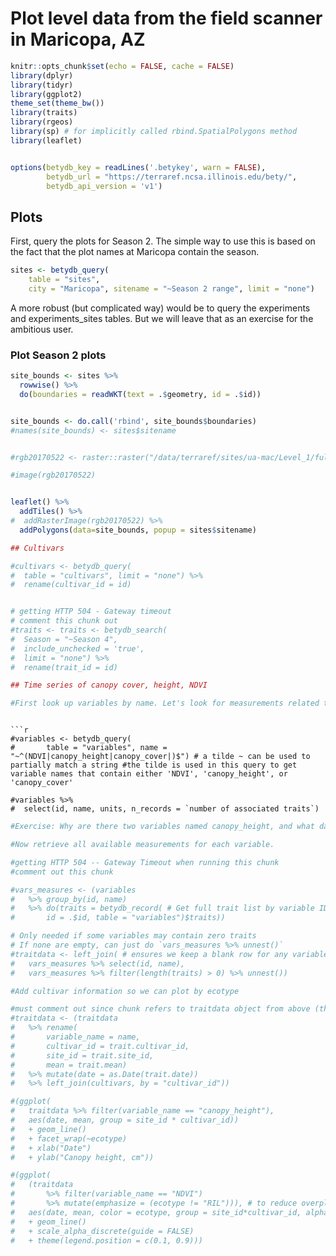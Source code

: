 # Plot level data from the field scanner in Maricopa, AZ

```r
knitr::opts_chunk$set(echo = FALSE, cache = FALSE)
library(dplyr)
library(tidyr)
library(ggplot2)
theme_set(theme_bw())
library(traits)
library(rgeos)
library(sp) # for implicitly called rbind.SpatialPolygons method
library(leaflet)


options(betydb_key = readLines('.betykey', warn = FALSE),
        betydb_url = "https://terraref.ncsa.illinois.edu/bety/",
        betydb_api_version = 'v1')
```


## Plots


First, query the plots for Season 2. The simple way to use this is based on the fact that the plot names at Maricopa contain the season. 

```r
sites <- betydb_query(
	table = "sites",
	city = "Maricopa", sitename = "~Season 2 range", limit = "none")
```

A more robust (but complicated way) would be to query the experiments and experiments_sites tables. But we will leave that as an exercise for the ambitious user.


### Plot Season 2 plots

```r

site_bounds <- sites %>%
  rowwise() %>%
  do(boundaries = readWKT(text = .$geometry, id = .$id))


site_bounds <- do.call('rbind', site_bounds$boundaries)
#names(site_bounds) <- sites$sitename


#rgb20170522 <- raster::raster("/data/terraref/sites/ua-mac/Level_1/fullfield/2017-05-22/fullfield_L1_ua-mac_2017-05-22_rgb_thumb.tif", resolution = c(9.32174859971092e-10, 7.97612621550367e-10))

#image(rgb20170522)


leaflet() %>% 
  addTiles() %>% 
#  addRasterImage(rgb20170522) %>% 
  addPolygons(data=site_bounds, popup = sites$sitename)
```

```r

## Cultivars

```

```r
#cultivars <- betydb_query(
#  table = "cultivars", limit = "none") %>% 
#  rename(cultivar_id = id)


# getting HTTP 504 - Gateway timeout
# comment this chunk out
#traits <- traits <- betydb_search(
#  Season = "~Season 4", 
#  include_unchecked = 'true',
#  limit = "none") %>% 
#  rename(trait_id = id)
```

```r
## Time series of canopy cover, height, NDVI

#First look up variables by name. Let's look for measurements related to canopy size:

```

```

```r
#variables <- betydb_query(
#		table = "variables", name = "~^(NDVI|canopy_height|canopy_cover|)$") # a tilde ~ can be used to partially match a string #the tilde is used in this query to get variable names that contain either 'NDVI', 'canopy_height', or 'canopy_cover'

#variables %>% 
#  select(id, name, units, n_records = `number of associated traits`)
```

```r

#Exercise: Why are there two variables named canopy_height, and what database fields should you examine to decide which one you want?

```

```r

#Now retrieve all available measurements for each variable.

```

```r
#getting HTTP 504 -- Gateway Timeout when running this chunk
#comment out this chunk

#vars_measures <- (variables
#	%>% group_by(id, name)
#	%>% do(traits = betydb_record( # Get full trait list by variable ID
#		id = .$id, table = "variables")$traits))

# Only needed if some variables may contain zero traits
# If none are empty, can just do `vars_measures %>% unnest()`
#traitdata <- left_join( # ensures we keep a blank row for any variables with no trait info
#	vars_measures %>% select(id, name),
#	vars_measures %>% filter(length(traits) > 0) %>% unnest())
```

```r

#Add cultivar information so we can plot by ecotype

```

```r
#must comment out since chunk refers to traitdata object from above (that could not be created)
#traitdata <- (traitdata
#	%>% rename(
#		variable_name = name,
#		cultivar_id = trait.cultivar_id,
#		site_id = trait.site_id,
#		mean = trait.mean)
#	%>% mutate(date = as.Date(trait.date))
#	%>% left_join(cultivars, by = "cultivar_id"))
```

```r
#(ggplot(
#	traitdata %>% filter(variable_name == "canopy_height"),
#	aes(date, mean, group = site_id * cultivar_id))
#	+ geom_line()
#	+ facet_wrap(~ecotype)
#	+ xlab("Date")
#	+ ylab("Canopy height, cm"))

#(ggplot(
#	(traitdata
#		%>% filter(variable_name == "NDVI")
#		%>% mutate(emphasize = (ecotype != "RIL"))), # to reduce overplotting
#	aes(date, mean, color = ecotype, group = site_id*cultivar_id, alpha = emphasize))
#	+ geom_line()
#	+ scale_alpha_discrete(guide = FALSE)
#	+ theme(legend.position = c(0.1, 0.9)))
```

